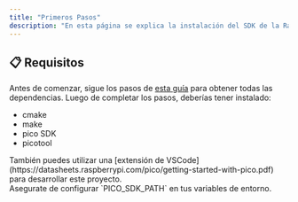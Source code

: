 ```yaml
---
title: "Primeros Pasos"
description: "En esta página se explica la instalación del SDK de la Raspberry PI Pico y otras herramientas."
---
```



## 📋 Requisitos

Antes de comenzar, sigue los pasos de [esta guía](https://piers.rocks/2023/09/05/installing-pico-sdk-and-picotool.html) para obtener
todas las dependencias. Luego de completar los pasos, deberías tener instalado:

- cmake
- make
- pico SDK
- picotool

<Aside>
  También puedes utilizar una [extensión de VSCode](https://datasheets.raspberrypi.com/pico/getting-started-with-pico.pdf) para desarrollar este proyecto.
</Aside>
<Aside type="caution">
  Asegurate de configurar `PICO_SDK_PATH` en tus variables de entorno.
</Aside>
